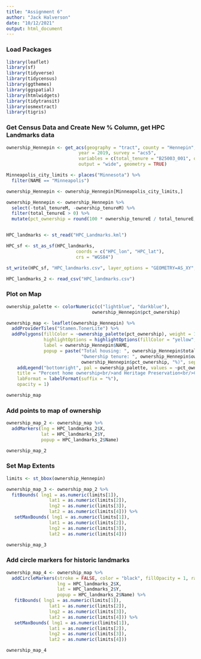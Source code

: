 ```yaml
---
title: "Assignment 6"
author: "Jack Halverson"
date: "10/12/2021"
output: html_document
---
```


### Load Packages
```r
library(leaflet)
library(sf)
library(tidyverse)
library(tidycensus)
library(ggthemes)
library(ggspatial)
library(htmlwidgets)
library(tidytransit)
library(osmextract)
library(tigris)
```

### Get Census Data and Create New % Column, get HPC Landmarks data
```r
ownership_Hennepin <- get_acs(geography = "tract", county = "Hennepin", state = "MN", 
                           year = 2019, survey = "acs5",
                           variables = c(total_tenure = "B25003_001", ownership_tenure = "B25003_002"),
                           output = "wide", geometry = TRUE)

Minneapolis_city_limits <- places("Minnesota") %>%
  filter(NAME == "Minneapolis")

ownership_Hennepin <- ownership_Hennepin[Minneapolis_city_limits,]

ownership_Hennepin <- ownership_Hennepin %>%
  select(-total_tenureM, -ownership_tenureM) %>%
  filter(total_tenureE > 0) %>%
  mutate(pct_ownership = round(100 * ownership_tenureE / total_tenureE, 1))


HPC_landmarks <- st_read("HPC_Landmarks.kml")

HPC_sf <- st_as_sf(HPC_landmarks, 
                          coords = c("HPC_lon", "HPC_lat"), 
                          crs = "WGS84")

st_write(HPC_sf, "HPC_landmarks.csv", layer_options = "GEOMETRY=AS_XY", append = FALSE)

HPC_landmarks_2 <- read_csv("HPC_landmarks.csv")
```

### Plot on Map
```r
ownership_palette <- colorNumeric(c("lightblue", "darkblue"),
                                ownership_Hennepin$pct_ownership)

ownership_map <- leaflet(ownership_Hennepin) %>%
  addProviderTiles("Stamen.TonerLite") %>%
  addPolygons(fillColor = ~ownership_palette(pct_ownership), weight = 1, color = "gray", fillOpacity = 0.7,
              highlightOptions = highlightOptions(fillColor = "yellow", fillOpacity = 0.9),
              label = ownership_Hennepin$NAME,
              popup = paste("Total housing: ", ownership_Hennepin$total_tenureE, "<br/>",
                            "Ownership tenure: ", ownership_Hennepin$ownership_tenureE, " (", 
                            ownership_Hennepin$pct_ownership, "%)", sep = "")) %>%
    addLegend("bottomright", pal = ownership_palette, values = ~pct_ownership,
    title = "Percent home ownership<br/>and Heritage Preservation<br/>Commission Landmarks",
    labFormat = labelFormat(suffix = "%"),
    opacity = 1)

ownership_map
```

### Add points to map of ownership
```r
ownership_map_2 <- ownership_map %>%
  addMarkers(lng = HPC_landmarks_2$X,
             lat = HPC_landmarks_2$Y,
             popup = HPC_landmarks_2$Name)

ownership_map_2
```

### Set Map Extents
```r
limits <- st_bbox(ownership_Hennepin)

ownership_map_3 <- ownership_map_2 %>%
  fitBounds( lng1 = as.numeric(limits[1]),
                lat1 = as.numeric(limits[2]),
                lng2 = as.numeric(limits[3]),
                lat2 = as.numeric(limits[4])) %>%
   setMaxBounds( lng1 = as.numeric(limits[1]),
                lat1 = as.numeric(limits[2]),
                lng2 = as.numeric(limits[3]),
                lat2 = as.numeric(limits[4]))

ownership_map_3
```

### Add circle markers for historic landmarks
```r
ownership_map_4 <- ownership_map %>%
  addCircleMarkers(stroke = FALSE, color = "black", fillOpacity = 1, radius = 3,
                   lng = HPC_landmarks_2$X,
                   lat = HPC_landmarks_2$Y,
                   popup = HPC_landmarks_2$Name) %>%
   fitBounds( lng1 = as.numeric(limits[1]),
                lat1 = as.numeric(limits[2]),
                lng2 = as.numeric(limits[3]),
                lat2 = as.numeric(limits[4])) %>%
   setMaxBounds( lng1 = as.numeric(limits[1]),
                lat1 = as.numeric(limits[2]),
                lng2 = as.numeric(limits[3]),
                lat2 = as.numeric(limits[4])) 

ownership_map_4
```



